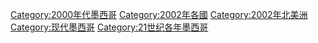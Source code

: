 [[Category:2000年代墨西哥|Category:2000年代墨西哥]]
[[Category:2002年各國|Category:2002年各國]]
[[Category:2002年北美洲|Category:2002年北美洲]]
[[Category:现代墨西哥|Category:现代墨西哥]]
[[Category:21世纪各年墨西哥|Category:21世纪各年墨西哥]]